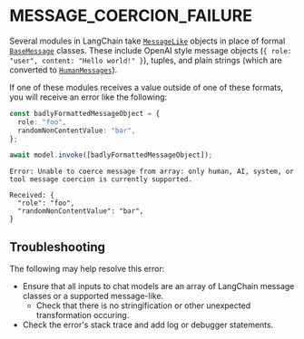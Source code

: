 # MESSAGE_COERCION_FAILURE

Several modules in LangChain take [`MessageLike`](https://api.js.langchain.com/types/_langchain_core.messages.BaseMessageLike.html)
objects in place of formal [`BaseMessage`](/docs/concepts/messages) classes. These include OpenAI style message objects (`{ role: "user", content: "Hello world!" }`),
tuples, and plain strings (which are converted to [`HumanMessages`](/docs/concepts/messages/#humanmessage)).

If one of these modules receives a value outside of one of these formats, you will receive an error like the following:

```ts
const badlyFormattedMessageObject = {
  role: "foo",
  randomNonContentValue: "bar",
};

await model.invoke([badlyFormattedMessageObject]);
```

```
Error: Unable to coerce message from array: only human, AI, system, or tool message coercion is currently supported.

Received: {
  "role": "foo",
  "randomNonContentValue": "bar",
}
```

## Troubleshooting

The following may help resolve this error:

- Ensure that all inputs to chat models are an array of LangChain message classes or a supported message-like.
  - Check that there is no stringification or other unexpected transformation occuring.
- Check the error's stack trace and add log or debugger statements.
